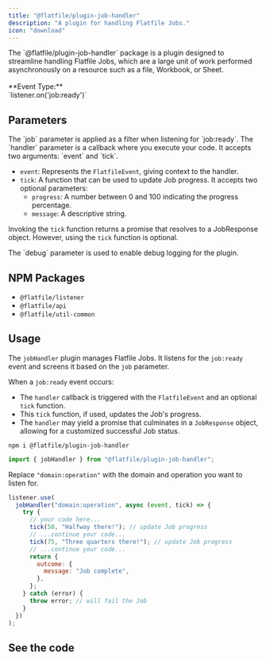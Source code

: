 ```yaml
---
title: "@flatfile/plugin-job-handler"
description: "A plugin for handling Flatfile Jobs."
icon: "download"
---
```


<CardGroup cols={1}>
  <Card
    title="@flatfile/plugin-job-handler"
    icon="download"
  >
    The `@flatfile/plugin-job-handler` package is a plugin designed to streamline handling Flatfile Jobs, 
    which are a large unit of work performed asynchronously on a resource such as a file, Workbook, or Sheet.
    <br/>
    <br/>
    **Event Type:**
    <br/>
    `listener.on('job:ready')`

  </Card>
</CardGroup>

## Parameters

<ParamField path="job" type="string" required>
  The `job` parameter is applied as a filter when listening for `job:ready`.
</ParamField>

<ParamField path="handler" type="function" required>
 The `handler` parameter is a callback where you execute your code. It accepts two arguments: `event` and `tick`.

- `event`: Represents the `FlatfileEvent`, giving context to the handler.
- `tick`: A function that can be used to update Job progress. It accepts two optional parameters:
  - `progress`: A number between 0 and 100 indicating the progress percentage.
  - `message`: A descriptive string.

Invoking the `tick` function returns a promise that resolves to a JobResponse object. However, using the `tick` function is optional.

</ParamField>

<ParamField path="opts.debug" type="boolean" default="false">
  The `debug` parameter is used to enable debug logging for the plugin.
</ParamField>

## NPM Packages

- `@flatfile/listener`
- `@flatfile/api`
- `@flatfile/util-common`

## Usage

The `jobHandler` plugin manages Flatfile Jobs. It listens for the `job:ready` event and screens it based on the `job` parameter.

When a `job:ready` event occurs:

- The `handler` callback is triggered with the `FlatfileEvent` and an optional `tick` function.
- This `tick` function, if used, updates the Job's progress.
- The `handler` may yield a promise that culminates in a `JobResponse` object, allowing for a customized successful Job status.

```SSH install
npm i @flatfile/plugin-job-handler
```

```js import
import { jobHandler } from "@flatfile/plugin-job-handler";
```

Replace `"domain:operation"` with the domain and operation you want to listen for.

```js listener.js
listener.use(
  jobHandler("domain:operation", async (event, tick) => {
    try {
      // your code here...
      tick(50, "Halfway there!"); // update Job progress
      // ...continue your code...
      tick(75, "Three quarters there!"); // update Job progress
      // ...continue your code...
      return {
        outcome: {
          message: "Job complete",
        },
      };
    } catch (error) {
      throw error; // will fail the Job
    }
  })
);
```

## See the code

<CardGroup cols={2}>
  <Card
    title="@flatfile/plugin-job-handler"
    href="https://github.com/FlatFilers/flatfile-plugins/tree/main/plugins/job-handler"
    icon="github"
  ></Card>
</CardGroup>
